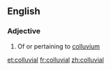 ==English==

===Adjective===
{{en-adj|-}}

# Of or pertaining to [[colluvium]]

[[et:colluvial]]
[[fr:colluvial]]
[[zh:colluvial]]